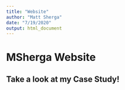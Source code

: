 ```yaml
---
title: "Website"
author: "Matt Sherga"
date: "7/19/2020"
output: html_document
---
```


# MSherga Website
## Take a look at my Case Study!